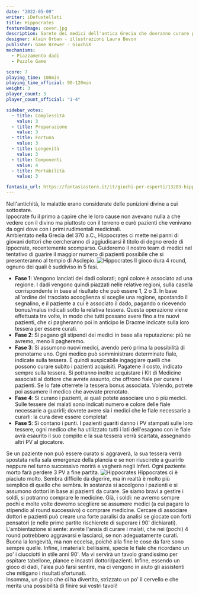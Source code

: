 ```yaml
---
date: "2022-05-09"
writer: iDefustellati
title: Hippocrates
featureImage: cover.jpg
description: Sarete dei medici dell'antica Grecia che dovranno curare pazienti e diventare eredi di Hippocrates!
designer: Alain Orban - illustrazioni Laura Bevon
publisher: Game Brewer - GiochiX
mechanisms:
  - Piazzamento dadi
  - Puzzle Game

score: 7
playing_time: 100min
playing_time_official: 90-120min
weight: 3
player_count: 3
player_count_official: "1-4"

sidebar_votes:
  - title: Complessità
    value: 3
  - title: Preparazione
    value: 3
  - title: Fortuna
    value: 3
  - title: Longevità
    value: 3
  - title: Componenti
    value: 4
  - title: Portabilità
    value: 3

fantasia_url: https://fantasiastore.it/it/giochi-per-esperti/13283-hippocrates.html
---
```


<Setting>
  Nell'antichità, le malattie erano considerate delle punizioni divine a cui
  sottostare.
  <br />
  Ippocrate fu il primo a capire che le loro cause non avevano nulla a che
  vedere con il divino ma piuttosto con il terreno e curò pazienti che venivano
  da ogni dove con i primi rudimentali medicinali.
  <br />
  Ambientato nella Grecia del 370 a.C., Hippocrates ci mette nei panni di
  giovani dottori che cercheranno di aggiudicarsi il titolo di degno erede di
  Ippocrate, recentemente scomparso. Guideremo il nostro team di medici nel
  tentativo di guarire il maggior numero di pazienti possibile che si
  presenteranno al tempio di Asclepio.
</Setting>

<img src="./game1.png" alt="Hippocrates" />

<Rules>
  Il gioco dura 4 round, ognuno dei quali è suddiviso in 5 fasi.
  <ul>
    <li>
      <strong>Fase 1</strong>: Vengono lanciati dei dadi colorati; ogni colore è
      associato ad una regione. I dadi vengono quindi piazzati nelle relative
      regioni, sulla casella corrispondente in base al risultato che può essere
      1, 2 o 3. In base all'ordine del tracciato accoglienza si sceglie una
      regione, spostando il segnalino, e il paziente a cui è associato il dado,
      pagando o ricevendo bonus/malus indicati sotto la relativa tessera. Questa
      operazione viene effettuata tre volte, in modo che tutti possano avere
      fino a tre nuovi pazienti, che ci pagheranno poi in anticipo le Dracme
      indicate sulla loro tessera per essere curati.
    </li>
    <li>
      <strong>Fase 2</strong>: Si pagano gli stipendi dei medici in base alla
      reputazione: più ne avremo, meno li pagheremo.
    </li>
    <li>
      <strong>Fase 3</strong>: Si assumono nuovi medici, avendo però prima la
      possibilità di prenotarne uno. Ogni medico può somministrare determinate
      fiale, indicate sulla tessera. È quindi auspicabile ingaggiare quelli che
      possono curare subito i pazienti acquisiti. Pagatene il costo, indicato
      sempre sulla tessera. Si potranno inoltre acquistare i Kit di Medicine
      associati al dottore che avrete assunto, che offrono fiale per curare i
      pazienti. Se lo fate otterrete la tessera bonus associata. Volendo,
      potrete poi assumere il medico che avevate prenotato.
    </li>
    <li>
      <strong>Fase 4</strong>: Si curano i pazienti, ai quali potete associare
      uno o più medici. Sulle tessere dei malati sono indicati numero e colore
      delle fiale necessarie a guarirli; dovrete avere sia i medici che le fiale
      necessarie a curarli: la cura deve essere completa!
    </li>
    <li>
      <strong>Fase 5</strong>: Si contano i punti. I pazienti guariti danno i PV
      stampati sulle loro tessere, ogni medico che ha utilizzato tutti i lati
      dell'esagono con le fiale avrà esaurito il suo compito e la sua tessera
      verrà scartata, assegnando altri PV al giocatore.
    </li>
  </ul>
  Se un paziente non può essere curato si aggraverà, la sua tessera verrà
  spostata nella sala emergenze della plancia e se non riuscirete a guarirlo
  neppure nel turno successivo morirà e vagherà negli Inferi. Ogni paziente
  morto farà perdere 3 PV a fine partita.
</Rules>

<img src="./game2.png" alt="Hippocrates" />

<Feedback>
  Hippocrates ci è piaciuto molto. Sembra difficile da digerire, ma in realtà è
  molto più semplice di quello che sembra. In sostanza si accolgono i pazienti e
  si assumono dottori in base ai pazienti da curare. Se siamo bravi a gestire i
  soldi, si potranno comprare le medicine. Già, i soldi: ne avremo sempre pochi
  e molte volte dovremo scegliere se assumere medici (a cui pagare lo stipendio
  al round successivo) o comprare medicine. Cercare di associare dottori e
  pazienti può creare una forte paralisi da analisi se giocate con forti
  pensatori (e nelle prime partite rischierete di superare i 90' dichiarati).
  <br />
  L'ambientazione si sente: avrete l'ansia di curare i malati, che nei (pochi) 4
  round potrebbero aggravarsi e lasciarci, se non adeguatamente curati. Buona la
  longevità, ma non eccelsa, poiché alla fine le cose da fare sono sempre
  quelle. Infine, i materiali: bellissimi, specie le fiale che ricordano un po'
  i ciucciotti in stile anni 90'. Ma vi servirà un tavolo grandissimo per
  ospitare tabellone, plance e incastri dottori/pazienti. Infine, essendo un
  gioco di dadi, l'alea può farsi sentire, ma ci vengono in aiuto gli assistenti
  che mitigano i risultati sfortunati.
  <br />
  Insomma, un gioco che ci ha divertito, strizzato un po' il cervello e che
  merita una possibilità di finire sui vostri tavoli!
</Feedback>

<Instagram id="CdVfmzQjhmX" />
